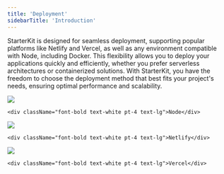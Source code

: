 ```yaml
---
title: 'Deployment'
sidebarTitle: 'Introduction'
---
```


StarterKit is designed for seamless deployment, supporting popular platforms like Netlify and Vercel, as well as any environment compatible with Node, including Docker. This flexibility allows you to deploy your applications quickly and efficiently, whether you prefer serverless architectures or containerized solutions. With StarterKit, you have the freedom to choose the deployment method that best fits your project's needs, ensuring optimal performance and scalability.

<CardGroup cols={2}>
  <Card href="/starterkit/deploy/node">
    <img className="w-10" src="/images/node.svg" />
    
    <div className="font-bold text-white pt-4 text-lg">Node</div>
  </Card>

  <Card href="/starterkit/deploy/netlify">
    <img className="w-10" src="/images/netlify.svg" />
    
    <div className="font-bold text-white pt-4 text-lg">Netlify</div>
  </Card>

  <Card href="/starterkit/deploy/vercel">
    <img className="w-10" src="/images/vercel.svg" />
    
    <div className="font-bold text-white pt-4 text-lg">Vercel</div>
  </Card>
</CardGroup>
